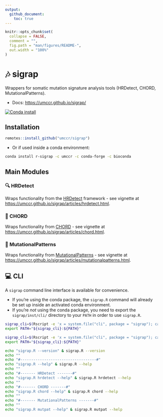 ```yaml
---
output:
  github_document:
    toc: true
---
```


<!-- README.md is generated from README.Rmd. Please edit that file -->

```r
knitr::opts_chunk$set(
  collapse = FALSE,
  comment = "",
  fig.path = "man/figures/README-",
  out.width = "100%"
)
```

# 🎶 sigrap {#id_-sigrap}

Wrappers for somatic mutation signature analysis tools
(HRDetect, CHORD, MutationalPatterns).

- Docs: <https://umccr.github.io/sigrap/>

<!-- badges: start -->
[![Conda install](https://anaconda.org/umccr/r-sigrap/badges/installer/conda.svg)](https://anaconda.org/umccr/r-sigrap)
<!-- badges: end -->

## Installation

```r
remotes::install_github("umccr/sigrap")
```

- Or if used inside a conda environment:

```bash
conda install r-sigrap -c umccr -c conda-forge -c bioconda
```

## Main Modules

### 🔍 HRDetect {#id_-hrdetect}

Wraps functionality from the [HRDetect](https://github.com/Nik-Zainal-Group/signature.tools.lib)
framework - see
vignette at <https://umccr.github.io/sigrap/articles/hrdetect.html>.

### 🎸 CHORD {#id_-chord}

Wraps functionality from [CHORD](https://github.com/UMCUGenetics/CHORD) - see
vignette at <https://umccr.github.io/sigrap/articles/chord.html>.

### 🐾 MutationalPatterns {#id_-mutationalpatterns}

Wraps functionality from [MutationalPatterns](https://github.com/UMCUGenetics/MutationalPatterns) - see
vignette at <https://umccr.github.io/sigrap/articles/mutationalpatterns.html>.

## 💻 CLI {#id_-cli}

A `sigrap` command line interface is available for convenience.

- If you're using the conda package, the `sigrap.R` command will already be set up
  inside an activated conda environment.
- If you're _not_ using the conda package, you need to export the
  `sigrap/inst/cli/` directory to your `PATH` in order to use `sigrap.R`.

```bash
sigrap_cli=$(Rscript -e 'x = system.file("cli", package = "sigrap"); cat(x, "\n")' | xargs)
export PATH="${sigrap_cli}:${PATH}"
```

```bash
sigrap_cli=$(Rscript -e 'x = system.file("cli", package = "sigrap"); cat(x, "\n")' | xargs)
export PATH="${sigrap_cli}:${PATH}"

echo "sigrap.R --version" & sigrap.R --version
echo ""
echo "#-----------------------------------#"
echo "sigrap.R --help" & sigrap.R --help
echo ""
echo "#------- HRDetect -------#"
echo "sigrap.R hrdetect --help" & sigrap.R hrdetect --help
echo ""
echo "#------- CHORD -------#"
echo "sigrap.R chord --help" & sigrap.R chord --help
echo ""
echo "#------- MutationalPatterns -------#"
echo ""
echo "sigrap.R mutpat --help" & sigrap.R mutpat --help
```
